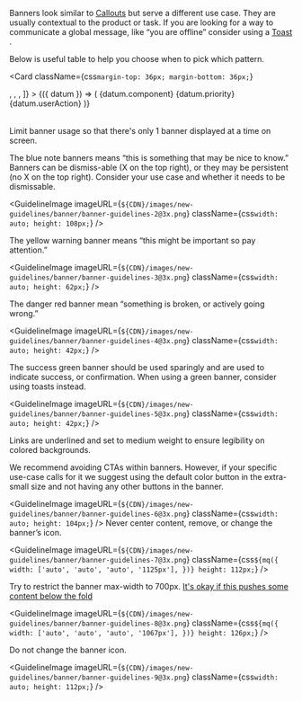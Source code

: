 
Banners look similar to [Callouts](https://www.mongodb.design/component/callout/guidelines/) but serve
a different use case. They are usually contextual to the product or task. If
you are looking for a way to communicate a global message, like “you are
offline” consider using a [Toast](https://www.mongodb.design/component/toast/guidelines/) .

Below is useful table to help you choose when to pick which pattern.

<Card
  className={css`
    margin-top: 36px;
    margin-bottom: 36px;
  `}
>
  <Table
    data={[
      {
        component: 'Toast',
        priority: 'Low priority',
        userAction: 'Optional: Toasts disappear automatically',
      },
      {
        component: 'Banner',
        priority: 'Medium priority',
        userAction:
          'Optional: Banners remain until dismissed by the user, or if the state, which caused the banner is resolved',
      },
      {
        component: 'Modal',
        priority: 'Highest priority',
        userAction:
          'Required: Modals block usage until the user takes a modal action or exits the modal (if available)',
      },
    ]}
    columns={[
      <TableHeader
        className={css`
          min-width: 120px;
        `}
        key="component"
        label="Component"
      />,
      <TableHeader key="priority" label="Priority" />,
      <TableHeader key="userAction" label="User Action" />,
    ]}
  >
    {({ datum }) => (
      <tr
        key={datum.component}
        className={css`
          border-bottom: 1px solid ${palette.gray.light2};
        `}
      >
        <Cell
          className={css`
            padding: 16px 0 16px 10px;
          `}
        >
          {datum.component}
        </Cell>
        <Cell
          className={css`
            padding: 16px 0 16px 10px;
          `}
        >
          {datum.priority}
        </Cell>
        <Cell
          className={css`
            padding: 16px 0 16px 10px;
          `}
        >
          {datum.userAction}
        </Cell>
      </tr>
    )}
  </Table>
</Card>

Limit banner usage so that there's only 1 banner displayed at a time on
screen.

The blue note banners means “this is something that may be nice to know.”
Banners can be dismiss-able (X on the top right), or they may be persistent
(no X on the top right). Consider your use case and whether it needs to be
dismissable.

<GuidelineImage
  imageURL={`${CDN}/images/new-guidelines/banner/banner-guidelines-2@3x.png`}
  className={css`
    width: auto;
    height: 108px;
  `}
/>

The yellow warning banner means “this might be important so pay attention.”

<GuidelineImage
  imageURL={`${CDN}/images/new-guidelines/banner/banner-guidelines-3@3x.png`}
  className={css`
    width: auto;
    height: 62px;
  `}
/>

The danger red banner mean “something is broken, or actively going wrong.”

<GuidelineImage
  imageURL={`${CDN}/images/new-guidelines/banner/banner-guidelines-4@3x.png`}
  className={css`
    width: auto;
    height: 42px;
  `}
/>

The success green banner should be used sparingly and are used to indicate
success, or confirmation. When using a green banner, consider using toasts
instead.

<GuidelineImage
  imageURL={`${CDN}/images/new-guidelines/banner/banner-guidelines-5@3x.png`}
  className={css`
    width: auto;
    height: 42px;
  `}
/>

Links are underlined and set to medium weight to ensure legibility on colored
backgrounds.

We recommend avoiding CTAs within banners. However, if your specific use-case
calls for it we suggest using the default color button in the extra-small size
and not having any other buttons in the banner.

<GuidelineImage
  imageURL={`${CDN}/images/new-guidelines/banner/banner-guidelines-6@3x.png`}
  className={css`
    width: auto;
    height: 104px;
  `}
/>
Never center content, remove, or change the banner’s icon.

<GuidelineImage
  imageURL={`${CDN}/images/new-guidelines/banner/banner-guidelines-7@3x.png`}
  className={css`
    ${mq({
      width: ['auto', 'auto', 'auto', '1125px'],
    })}
    height: 112px;
  `}
/>

Try to restrict the banner max-width to 700px. [It's okay if this pushes some content below the fold](https://www.nngroup.com/articles/accordions-complex-content/)

<GuidelineImage
  imageURL={`${CDN}/images/new-guidelines/banner/banner-guidelines-8@3x.png`}
  className={css`
    ${mq({
      width: ['auto', 'auto', 'auto', '1067px'],
    })}
    height: 126px;
  `}
/>

Do not change the banner icon.

<GuidelineImage
  imageURL={`${CDN}/images/new-guidelines/banner/banner-guidelines-9@3x.png`}
  className={css`
    width: auto;
    height: 112px;
  `}
/>
